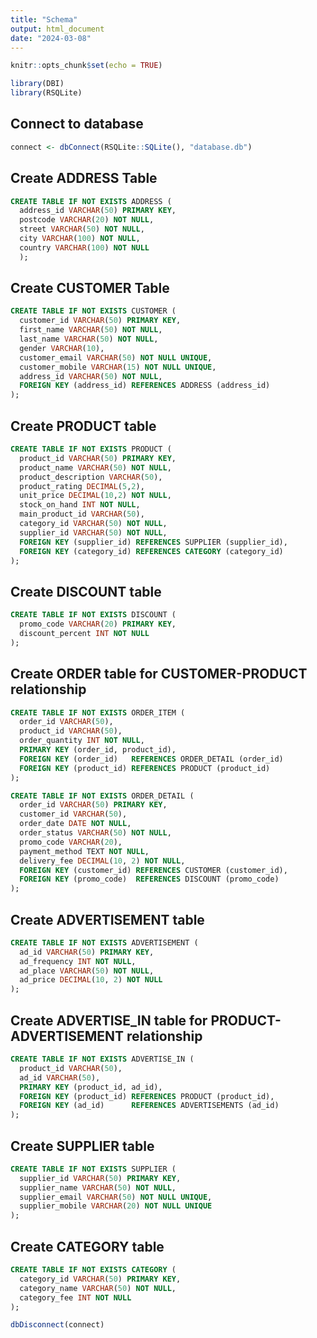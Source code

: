 ```yaml
---
title: "Schema"
output: html_document
date: "2024-03-08"
---
```


```r
knitr::opts_chunk$set(echo = TRUE)
```

```r
library(DBI)
library(RSQLite)
```

## Connect to database

```r
connect <- dbConnect(RSQLite::SQLite(), "database.db")
```

## Create ADDRESS Table

```sql
CREATE TABLE IF NOT EXISTS ADDRESS (
  address_id VARCHAR(50) PRIMARY KEY,
  postcode VARCHAR(20) NOT NULL, 
  street VARCHAR(50) NOT NULL,
  city VARCHAR(100) NOT NULL,
  country VARCHAR(100) NOT NULL
  );
```

## Create CUSTOMER Table

```sql
CREATE TABLE IF NOT EXISTS CUSTOMER (
  customer_id VARCHAR(50) PRIMARY KEY, 
  first_name VARCHAR(50) NOT NULL,
  last_name VARCHAR(50) NOT NULL,
  gender VARCHAR(10),
  customer_email VARCHAR(50) NOT NULL UNIQUE,
  customer_mobile VARCHAR(15) NOT NULL UNIQUE,
  address_id VARCHAR(50) NOT NULL,
  FOREIGN KEY (address_id) REFERENCES ADDRESS (address_id)
);
```

## Create PRODUCT table

```sql
CREATE TABLE IF NOT EXISTS PRODUCT (
  product_id VARCHAR(50) PRIMARY KEY, 
  product_name VARCHAR(50) NOT NULL,
  product_description VARCHAR(50),
  product_rating DECIMAL(5,2),
  unit_price DECIMAL(10,2) NOT NULL,
  stock_on_hand INT NOT NULL,
  main_product_id VARCHAR(50),
  category_id VARCHAR(50) NOT NULL,
  supplier_id VARCHAR(50) NOT NULL,
  FOREIGN KEY (supplier_id) REFERENCES SUPPLIER (supplier_id),
  FOREIGN KEY (category_id) REFERENCES CATEGORY (category_id)
);
```

## Create DISCOUNT table

```sql
CREATE TABLE IF NOT EXISTS DISCOUNT (
  promo_code VARCHAR(20) PRIMARY KEY, 
  discount_percent INT NOT NULL
);
```

## Create ORDER table for CUSTOMER-PRODUCT relationship

```sql
CREATE TABLE IF NOT EXISTS ORDER_ITEM (
  order_id VARCHAR(50),
  product_id VARCHAR(50),
  order_quantity INT NOT NULL,
  PRIMARY KEY (order_id, product_id),
  FOREIGN KEY (order_id)   REFERENCES ORDER_DETAIL (order_id)
  FOREIGN KEY (product_id) REFERENCES PRODUCT (product_id)
);
```

```sql
CREATE TABLE IF NOT EXISTS ORDER_DETAIL (
  order_id VARCHAR(50) PRIMARY KEY,
  customer_id VARCHAR(50), 
  order_date DATE NOT NULL,
  order_status VARCHAR(50) NOT NULL, 
  promo_code VARCHAR(20),
  payment_method TEXT NOT NULL,
  delivery_fee DECIMAL(10, 2) NOT NULL,
  FOREIGN KEY (customer_id) REFERENCES CUSTOMER (customer_id),
  FOREIGN KEY (promo_code)  REFERENCES DISCOUNT (promo_code)
);
```

## Create ADVERTISEMENT table

```sql
CREATE TABLE IF NOT EXISTS ADVERTISEMENT (
  ad_id VARCHAR(50) PRIMARY KEY, 
  ad_frequency INT NOT NULL,
  ad_place VARCHAR(50) NOT NULL,
  ad_price DECIMAL(10, 2) NOT NULL
);
```

## Create ADVERTISE_IN table for PRODUCT-ADVERTISEMENT relationship

```sql
CREATE TABLE IF NOT EXISTS ADVERTISE_IN (
  product_id VARCHAR(50),
  ad_id VARCHAR(50),
  PRIMARY KEY (product_id, ad_id),
  FOREIGN KEY (product_id) REFERENCES PRODUCT (product_id),
  FOREIGN KEY (ad_id)      REFERENCES ADVERTISEMENTS (ad_id)
);
```

## Create SUPPLIER table

```sql
CREATE TABLE IF NOT EXISTS SUPPLIER (
  supplier_id VARCHAR(50) PRIMARY KEY, 
  supplier_name VARCHAR(50) NOT NULL,
  supplier_email VARCHAR(50) NOT NULL UNIQUE,
  supplier_mobile VARCHAR(20) NOT NULL UNIQUE
);
```

## Create CATEGORY table

```sql
CREATE TABLE IF NOT EXISTS CATEGORY (
  category_id VARCHAR(50) PRIMARY KEY, 
  category_name VARCHAR(50) NOT NULL,
  category_fee INT NOT NULL
);
```

```r
dbDisconnect(connect)
```
